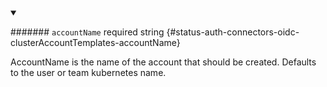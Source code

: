 
<details className="config-field" data-expandable="false" open>
<summary>

####### `accountName` <span className="config-field-required" data-required="false">required</span> <span className="config-field-type">string</span> <span className="config-field-default"></span> <span className="config-field-enum"></span> {#status-auth-connectors-oidc-clusterAccountTemplates-accountName}

AccountName is the name of the account that should
be created. Defaults to the user or team kubernetes name.

</summary>



</details>
